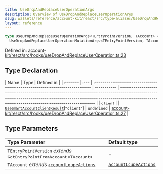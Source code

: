```yaml
---
title: UseDropAndReplaceUserOperationArgs
description: Overview of UseDropAndReplaceUserOperationArgs
slug: wallets/reference/account-kit/react/src/type-aliases/UseDropAndReplaceUserOperationArgs
layout: reference
---
```


```ts
type UseDropAndReplaceUserOperationArgs<TEntryPointVersion, TAccount> = object &
  UseDropAndReplaceUserOperationMutationArgs<TEntryPointVersion, TAccount>;
```

Defined in: [account-kit/react/src/hooks/useDropAndReplaceUserOperation.ts:23](https://github.com/alchemyplatform/aa-sdk/blob/49e74eee8606f480b200b4612d00d950da8a8742/account-kit/react/src/hooks/useDropAndReplaceUserOperation.ts#L23)

## Type Declaration

| Name     | Type | Defined in                                                                    |
| :------- | :--- | :---------------------------------------------------------------------------- | ----------- | ----------------------------------------------------------------------------------------------------------------------------------------------------------------------------------------------------------------------------- |
| `client` |      | [`UseSmartAccountClientResult`](UseSmartAccountClientResult.mdx)\[`"client"`] | `undefined` | [account-kit/react/src/hooks/useDropAndReplaceUserOperation.ts:27](https://github.com/alchemyplatform/aa-sdk/blob/49e74eee8606f480b200b4612d00d950da8a8742/account-kit/react/src/hooks/useDropAndReplaceUserOperation.ts#L27) |

## Type Parameters

| Type Parameter                                                                                    | Default type                                                                 |
| :------------------------------------------------------------------------------------------------ | :--------------------------------------------------------------------------- |
| `TEntryPointVersion` _extends_ `GetEntryPointFromAccount`\<`TAccount`>                            | -                                                                            |
| `TAccount` _extends_ [`accountLoupeActions`](../../../core/src/variables/accountLoupeActions.mdx) | [`accountLoupeActions`](../../../core/src/variables/accountLoupeActions.mdx) |
